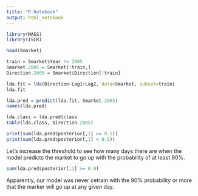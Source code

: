 ```yaml
---
title: "R Notebook"
output: html_notebook
---
```

```r
library(MASS)
library(ISLR)
```

```r
head(Smarket)
```
```r
train = Smarket$Year != 2005
Smarket.2005 = Smarket[!train,]
Direction.2005 = Smarket$Direction[!train]
```

```r
lda.fit = lda(Direction~Lag1+Lag2, data=Smarket, subset=train)
lda.fit
```

```r
lda.pred = predict(lda.fit, Smarket.2005)
names(lda.pred)
```
```r
lda.class = lda.pred$class
table(lda.class, Direction.2005)
```
```r
print(sum(lda.pred$posterior[,1] >= 0.5))
print(sum(lda.pred$posterior[,1] < 0.5))
```

Let's increase the threshold to see how many days there are when the model predicts the market to go up with the probability of at least 90%.
```r
sum(lda.pred$posterior[,1] >= 0.9)
```
Apparently, our model was never cetrain with the 90% probability or more that the marker will go up at any given day.